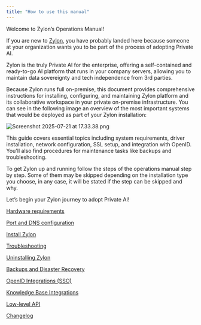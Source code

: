 ```yaml
---
title: "How to use this manual"
---
```


Welcome to Zylon’s Operations Manual!

If you are new to [Zylon](https://www.zylon.ai/), you have probably landed here because someone at your organization wants you to be part of the process of adopting Private AI.

Zylon is the truly Private AI for the enterprise, offering a self-contained and ready-to-go AI platform that runs in your company servers, allowing you to maintain data sovereignty and tech independence from 3rd parties.

Because Zylon runs full on-premise, this document provides comprehensive instructions for installing, configuring, and maintaining Zylon platform and its collaborative workspace in your private on-premise infrastructure. You can see in the following image an overview of the most important systems that would be deployed as part of your Zylon installation:

![Screenshot 2025-07-21 at 17.33.38.png](Screenshot_2025-07-21_at_17.33.38.png)

This guide covers essential topics including system requirements, driver installation, network configuration, SSL setup, and integration with OpenID. You'll also find procedures for maintenance tasks like backups and troubleshooting.

To get Zylon up and running follow the steps of the operations manual step by step. Some of them may be skipped depending on the installation type you choose, in any case, it will be stated if the step can be skipped and why.

Let’s begin your Zylon journey to adopt Private AI!

[Hardware requirements](/operator-manual/hardware-requirements)

[Port and DNS configuration](/operator-manual/ports-and-dns)

[Install Zylon](/operator-manual/install)

[Troubleshooting](/operator-manual/troubleshoot)

[Uninstalling Zylon](/operator-manual/uninstall)

[Backups and Disaster Recovery](/operator-manual/backup)

[OpenID Integrations (SSO)](/operator-manual/openid)

[Knowledge Base Integrations](/operator-manual/knowledge-base)

[Low-level API](/operator-manual/low-level)

[Changelog](/changelog/changelog)
